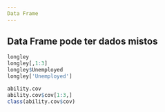 ```yaml
---
Data Frame
---
```

## Data Frame pode ter dados mistos
```r
longley
longley[,1:3]
longley$Unemployed
longley['Unemployed']
```
```r
ability.cov
ability.cov$cov[1:3,]
class(ability.cov$cov)
```
